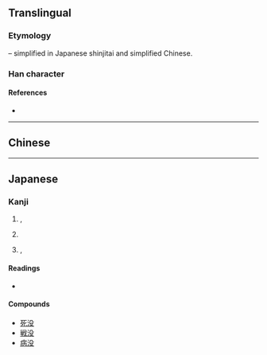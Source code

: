 {{character info/new}}
{{also|沒}}
==Translingual==
{{stroke order|strokes=7}}
{{stroke order|type=animate}}

===Etymology===
{{Han simp|沒|f=𠬛|t=殳}} – simplified in Japanese shinjitai and simplified Chinese.

===Han character===
{{Han char|rn=85|rad=水|as=04|sn=7|four=|canj=EHNE|ids=⿰氵殳}}

====References====
* {{Han ref|kx=0612.121|dkj=17233|dj=1005.150|hdz=31570.070|uh=6CA1|ud=27809}}

----

==Chinese==
{{zh-see|沒}}

----

==Japanese==

===Kanji===
{{ja-kanji|grade=c|rs=水04|style=s|kyu=沒}}

# {{l|en|discard}}, {{l|en|reject}}
# {{l|en|death}}
# {{l|en|lacking}}, {{l|en|without}}

====Readings====
* {{ja-readings|goon=[[もつ]] (motsu)|kanon=[[ぼつ]] (botsu)|kun=[[しずむ]] (shizumu), [[おぼれる]] (oboreru), [[しぬ]] (shinu)}}

====Compounds====
* [[死没]]
* [[戦没]]
* [[病没]]